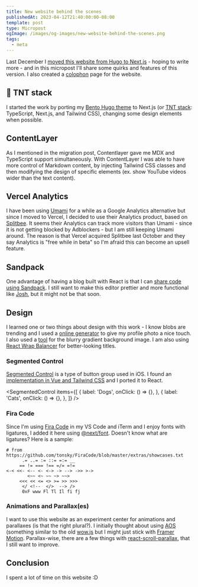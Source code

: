 ```yaml
---
title: New website behind the scenes
publishedAt: 2023-04-12T21:40:00:00-08:00
template: post
type: Micropost
ogImage: /images/og-images/new-website-behind-the-scenes.png
tags:
  - meta
---
```



Last December I [moved this website from Hugo to Next.js](/2022/12/30/moving-to-nextjs) - hoping to write more - and in this micropost I'll share some quirks and features of this version. I also created a [colophon](/about/colophon) page for the website.

## 🧨 TNT stack

I started the work by porting my [Bento Hugo theme](https://bento-hugo-theme.netlify.app) to Next.js (or [TNT stack](https://twitter.com/rauchg/status/1641465057426165764): TypeScript, Next.js, and Tailwind CSS), changing some design elements when possible.

## ContentLayer

As I mentioned in the migration post, Contentlayer gave me MDX and TypeScript support simultaneously. With ContentLayer I was able to have more control of Markdown content, by injecting Tailwind CSS classes and then modifying the design of specific elements (ex. show YouTube videos wider than the text content).

## Vercel Analytics

I have been using [Umami](https://github.com/umami-software/umami) for a while as a Google Analytics alternative but since I moved to Vercel, I decided to use their Analytics product, based on [Splitbee](https://splitbee.io). It seems their Analytics can track more visitors than Umami - since it is not getting blocked by Adblockers - but I am still keeping Umami around. The reason is that Vercel acquired Splitbee last October and they say Analytics is "free while in beta" so I'm afraid this can become an upsell feature.

## Sandpack

One advantage of having a blog built with React is that I can [share code using Sandpack](https://leonardofaria.net/microblog/using-sandpack-your-custom-codesandbox). I still want to make this editor prettier and more functional like [Josh](https://www.joshwcomeau.com/react/next-level-playground/), but it might not be that soon.

## Design

I learned one or two things about design with this work - I know blobs are trending and I used a [online generator](https://www.blobmaker.app) to give my profile photo a nice touch. I also used a [tool](https://app.haikei.app) for the blurry gradient background image. I am also using [React Wrap Balancer](https://react-wrap-balancer.vercel.app) for better-looking titles.

### Segmented Control

[Segmented Control](https://developer.apple.com/design/human-interface-guidelines/components/selection-and-input/segmented-controls/) is a type of button group used in iOS. I found an [implementation in Vue and Tailwind CSS](https://medium.com/swlh/responsive-ios-segmented-control-component-built-with-vuejs-tailwindcss-72545e7b8790) and I ported it to React.

<SegmentedControl
  items={[
    {
      label: 'Dogs',
      onClick: () => {},
    },
    {
      label: 'Cats',
      onClick: () => {},
    },
  ]}
/>

### Fira Code

Since I'm using [Fira Code](https://github.com/tonsky/FiraCode) in my VS Code and iTerm and I enjoy fonts with ligatures, I added it here using [@next/font](https://nextjs.org/docs/api-reference/next/font). Doesn't know what are ligatures? Here is a sample:

```plain
# from https://github.com/tonsky/FiraCode/blob/master/extras/showcases.txt
      .= ..= := ::= =:= __
     == != === !== =/= =!=
<-< <<- <-- <- <-> -> --> ->> >->
        <~~ <~ ~~ ~> ~~>
     <<< << <= <> >= >> >>>
      </ <!--  </>  --> />
      0xF www Fl Tl Il fi fj
```

### Animations and Parallax(es)

I want to use this website as an experiment center for animations and parallaxes (is that the right plural?). I initially thought about using [AOS](https://michalsnik.github.io/aos/) (something similar to the old [wow.js](https://wowjs.uk) but I might just stick with [Framer Motion](https://www.framer.com/motion/). Parallax-wise, there are a few things with [react-scroll-parallax](https://npmjs.com/package/react-scroll-parallax), that I still want to improve.

## Conclusion

I spent a lot of time on this website :D
